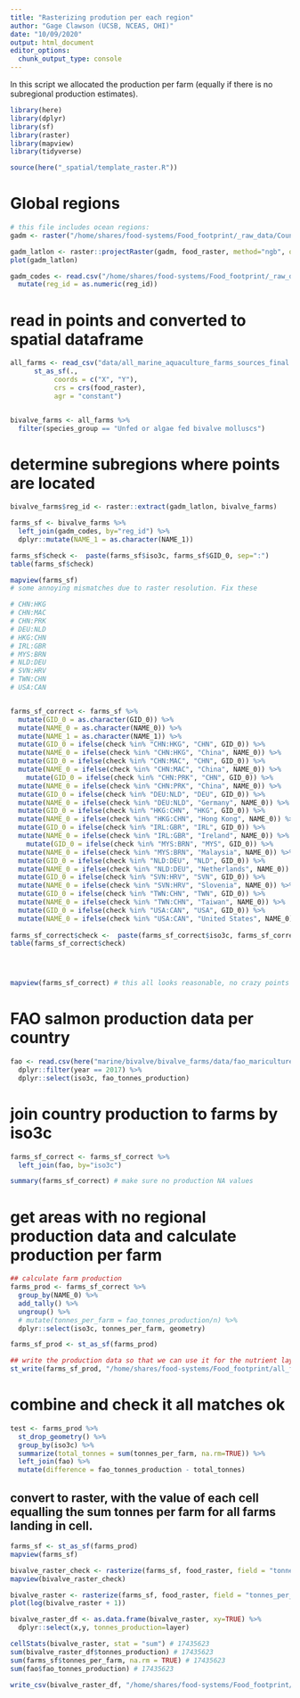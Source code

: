 ```yaml
---
title: "Rasterizing prodution per each region"
author: "Gage Clawson (UCSB, NCEAS, OHI)"
date: "10/09/2020"
output: html_document
editor_options: 
  chunk_output_type: console
---
```



In this script we allocated the production per farm (equally if there is no subregional production estimates). 

```r

library(here)
library(dplyr)
library(sf)
library(raster)
library(mapview)
library(tidyverse)

source(here("_spatial/template_raster.R"))


```


# Global regions

```r

# this file includes ocean regions:
gadm <- raster("/home/shares/food-systems/Food_footprint/_raw_data/Country_regions/gadm36mol_pyfill_10km.tif")

gadm_latlon <- raster::projectRaster(gadm, food_raster, method="ngb", over=TRUE)
plot(gadm_latlon)

gadm_codes <- read.csv("/home/shares/food-systems/Food_footprint/_raw_data/Country_regions/gadm_reg_codes.csv") %>% 
  mutate(reg_id = as.numeric(reg_id))

```

# read in points and converted to spatial dataframe
```r

all_farms <- read_csv("data/all_marine_aquaculture_farms_sources_final.csv") %>%
      st_as_sf(., 
           coords = c("X", "Y"),
           crs = crs(food_raster), 
           agr = "constant")  


bivalve_farms <- all_farms %>%
  filter(species_group == "Unfed or algae fed bivalve molluscs")


```


# determine subregions where points are located

```r

bivalve_farms$reg_id <- raster::extract(gadm_latlon, bivalve_farms) 

farms_sf <- bivalve_farms %>%
  left_join(gadm_codes, by="reg_id") %>%
  dplyr::mutate(NAME_1 = as.character(NAME_1)) 

farms_sf$check <-  paste(farms_sf$iso3c, farms_sf$GID_0, sep=":")
table(farms_sf$check)

mapview(farms_sf)
# some annoying mismatches due to raster resolution. Fix these

# CHN:HKG
# CHN:MAC
# CHN:PRK
# DEU:NLD
# HKG:CHN
# IRL:GBR
# MYS:BRN
# NLD:DEU
# SVN:HRV
# TWN:CHN
# USA:CAN


farms_sf_correct <- farms_sf %>%
  mutate(GID_0 = as.character(GID_0)) %>%
  mutate(NAME_0 = as.character(NAME_0)) %>%
  mutate(NAME_1 = as.character(NAME_1)) %>%
  mutate(GID_0 = ifelse(check %in% "CHN:HKG", "CHN", GID_0)) %>%
  mutate(NAME_0 = ifelse(check %in% "CHN:HKG", "China", NAME_0)) %>%
  mutate(GID_0 = ifelse(check %in% "CHN:MAC", "CHN", GID_0)) %>%
  mutate(NAME_0 = ifelse(check %in% "CHN:MAC", "China", NAME_0)) %>%
    mutate(GID_0 = ifelse(check %in% "CHN:PRK", "CHN", GID_0)) %>%
  mutate(NAME_0 = ifelse(check %in% "CHN:PRK", "China", NAME_0)) %>%
  mutate(GID_0 = ifelse(check %in% "DEU:NLD", "DEU", GID_0)) %>%
  mutate(NAME_0 = ifelse(check %in% "DEU:NLD", "Germany", NAME_0)) %>%    
  mutate(GID_0 = ifelse(check %in% "HKG:CHN", "HKG", GID_0)) %>%
  mutate(NAME_0 = ifelse(check %in% "HKG:CHN", "Hong Kong", NAME_0)) %>%
  mutate(GID_0 = ifelse(check %in% "IRL:GBR", "IRL", GID_0)) %>%
  mutate(NAME_0 = ifelse(check %in% "IRL:GBR", "Ireland", NAME_0)) %>% 
    mutate(GID_0 = ifelse(check %in% "MYS:BRN", "MYS", GID_0)) %>%
  mutate(NAME_0 = ifelse(check %in% "MYS:BRN", "Malaysia", NAME_0)) %>%  
  mutate(GID_0 = ifelse(check %in% "NLD:DEU", "NLD", GID_0)) %>%
  mutate(NAME_0 = ifelse(check %in% "NLD:DEU", "Netherlands", NAME_0)) %>%  
  mutate(GID_0 = ifelse(check %in% "SVN:HRV", "SVN", GID_0)) %>%
  mutate(NAME_0 = ifelse(check %in% "SVN:HRV", "Slovenia", NAME_0)) %>%
  mutate(GID_0 = ifelse(check %in% "TWN:CHN", "TWN", GID_0)) %>%
  mutate(NAME_0 = ifelse(check %in% "TWN:CHN", "Taiwan", NAME_0)) %>%  
  mutate(GID_0 = ifelse(check %in% "USA:CAN", "USA", GID_0)) %>%
  mutate(NAME_0 = ifelse(check %in% "USA:CAN", "United States", NAME_0))  
  
farms_sf_correct$check <-  paste(farms_sf_correct$iso3c, farms_sf_correct$GID_0, sep=":")
table(farms_sf_correct$check)




mapview(farms_sf_correct) # this all looks reasonable, no crazy points
```


# FAO salmon production data per country
```r

fao <- read.csv(here("marine/bivalve/bivalve_farms/data/fao_mariculture_bivalve.csv")) %>%
  dplyr::filter(year == 2017) %>%
  dplyr::select(iso3c, fao_tonnes_production)

```


# join country production to farms by iso3c

```r

farms_sf_correct <- farms_sf_correct %>%
  left_join(fao, by="iso3c")

summary(farms_sf_correct) # make sure no production NA values

```

# get areas with no regional production data and calculate production per farm

```r

## calculate farm production
farms_prod <- farms_sf_correct %>%
  group_by(NAME_0) %>%
  add_tally() %>%
  ungroup() %>%
  # mutate(tonnes_per_farm = fao_tonnes_production/n) %>%
  dplyr::select(iso3c, tonnes_per_farm, geometry)

farms_sf_prod <- st_as_sf(farms_prod)

## write the production data so that we can use it for the nutrient layer. 
st_write(farms_sf_prod, "/home/shares/food-systems/Food_footprint/all_food_systems/dataprep/aquaculture/marine/bivalve/updated/prod_data_by_cell_iso3c.shp", delete_dsn = TRUE) ## overwrite file if already there

```

# combine and check it all matches ok

```r

test <- farms_prod %>%
  st_drop_geometry() %>%
  group_by(iso3c) %>%
  summarize(total_tonnes = sum(tonnes_per_farm, na.rm=TRUE)) %>%
  left_join(fao) %>%
  mutate(difference = fao_tonnes_production - total_tonnes)


```

## convert to raster, with the value of each cell equalling the sum tonnes per farm for all farms landing in cell.

```r

farms_sf <- st_as_sf(farms_prod)
mapview(farms_sf)

bivalve_raster_check <- rasterize(farms_sf, food_raster, field = "tonnes_per_farm", fun=sum)
mapview(bivalve_raster_check)

bivalve_raster <- rasterize(farms_sf, food_raster, field = "tonnes_per_farm", fun=sum, background=0)
plot(log(bivalve_raster + 1))

bivalve_raster_df <- as.data.frame(bivalve_raster, xy=TRUE) %>%
  dplyr::select(x,y, tonnes_production=layer)

cellStats(bivalve_raster, stat = "sum") # 17435623
sum(bivalve_raster_df$tonnes_production) # 17435623
sum(farms_sf$tonnes_per_farm, na.rm = TRUE) # 17435623
sum(fao$fao_tonnes_production) # 17435623

write_csv(bivalve_raster_df, "/home/shares/food-systems/Food_footprint/all_food_systems/dataprep/aquaculture/marine/bivalve/updated/bivalve_farm_updated.csv")

```
